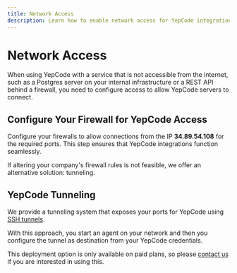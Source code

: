 ```yaml
---
title: Network Access
description: Learn how to enable network access for YepCode integrations to connect with your private services.
---
```


# Network Access

When using YepCode with a service that is not accessible from the internet, such as a Postgres server on your internal infrastructure or a REST API behind a firewall, you need to configure access to allow YepCode servers to connect.

## Configure Your Firewall for YepCode Access

Configure your firewalls to allow connections from the IP <b>34.89.54.108</b> for the required ports. This step ensures that YepCode integrations function seamlessly.

If altering your company's firewall rules is not feasible, we offer an alternative solution: tunneling.

## YepCode Tunneling

We provide a tunneling system that exposes your ports for YepCode using [SSH tunnels](https://www.ssh.com/academy/ssh/tunneling).

With this approach, you start an agent on your network and then you configure the tunnel as destination from your YepCode credentials.

This deployment option is only available on paid plans, so please [contact us](https://yepcode.io/contact/) if you are interested in using this.